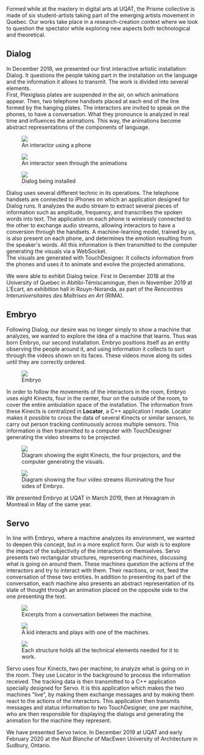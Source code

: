 
Formed while at the mastery in digital arts at UQAT, the Prisme collective is made of six student-artists taking part of the emerging artists movement in Quebec. Our works take place in a research-creation context where we look to question the spectator while exploring new aspects both technological and theoretical.

## Dialog

In December 2018, we presented our first interactive artistic installation: Dialog. It questions the people taking part in the installation on the language and the information it allows to transmit. The work is divided into several elements.<br />
First, Plexiglass plates are suspended in the air, on which animations appear. Then, two telephone handsets placed at each end of the line formed by the hanging plates. The interactors are invited to speak on the phones, to have a conversation. What they pronounce is analyzed in real time and influences the animations. This way, the animations become abstract representations of the components of language.

<div className="images-row">
  <figure>
    <img src={dialog2IMG} />
    <figcaption>An interactor using a phone</figcaption>
  </figure>
  <figure>
  <img src={dialog3IMG} />
    <figcaption>An interactor seen through the animations</figcaption>
  </figure>
</div>
<figure>
  <img className="full-width-image" src={dialog1IMG} />
  <figcaption>Dialog being installed</figcaption>
</figure>

Dialog uses several different technic in its operations. The telephone handsets are connected to iPhones on which an application designed for Dialog runs. It analyzes the audio stream to extract several pieces of information such as amplitude, frequency, and transcribes the spoken words into text. The application on each phone is wirelessly connected to the other to exchange audio streams, allowing interactors to have a conversion through the handsets. A machine-learning model, trained by us, is also present on each phone, and determines the emotion resulting from the speaker's words. All this information is then transmitted to the computer generating the visuals via a WebSocket.<br />
The visuals are generated with TouchDesigner. It collects information from the phones and uses it to animate and evolve the projected animations.

We were able to exhibit Dialog twice. First in December 2018 at the University of Quebec in Abitibi-Témiscamingue, then in November 2019 at L'Écart, an exhibition hall in Rouyn-Noranda, as part of the <i>Rencontres Interuniversitaires des Maîtrises en Art</i> (RIMA).

## Embryo

Following Dialog, our desire was no longer simply to show a machine that analyzes, we wanted to explore the idea of a machine that learns. Thus was born Embryo, our second installation. Embryo positions itself as an entity observing the people around it, and using information it collects to sort through the videos shown on its faces. These videos move along its sides until they are correctly ordered.

<figure>
  <img className="full-width-image" src={embryo1IMG} />
  <figcaption>Embryo</figcaption>
</figure>

In order to follow the movements of the interactors in the room, Embryo uses eight Kinects, four in the center, four on the outside of the room, to cover the entire ambulation space of the installation. The information from these Kinects is centralized in <b>Locator</b>, a C++ application I made. Locator makes it possible to cross the data of several Kinects or similar sensors, to carry out person tracking continuously across multiple sensors. This information is then transmitted to a computer with TouchDesigner generating the video streams to be projected.

<div className="images-row">
  <figure>
    <img src={embryo2IMG} />
    <figcaption>
      Diagram showing the eight Kinects, the four projectors, and the computer generating the visuals.
    </figcaption>
  </figure>
  <figure>
    <img src={embryo3IMG} />
    <figcaption>
      Diagram showing the four video streams illuminating the four sides of Embryo.
    </figcaption>
  </figure>
  </div>

We presented Embryo at UQAT in March 2019, then at Hexagram in Montreal in May of the same year.

## Servo

In line with Embryo, where a machine analyzes its environment, we wanted to deepen this concept, but in a more explicit form. Our wish is to explore the impact of the subjectivity of the interactors on themselves. Servo presents two rectangular structures, representing machines, discussing what is going on around them. These machines question the actions of the interactors and try to interact with them. Their reactions, or not, feed the conversation of these two entities. In addition to presenting its part of the conversation, each machine also presents an abstract representation of its state of thought through an animation placed on the opposite side to the one presenting the text.

<figure>
  <img className="full-width-image" src={servo2IMG} />
  <figcaption>Excerpts from a conversation between the machine.</figcaption>
</figure>
<div className="images-row">
  <figure>
    <img src={servo1IMG} />
    <figcaption>A kid interacts and plays with one of the machines.</figcaption>
  </figure>
  <figure>
    <img src={servo3IMG} />
    <figcaption>Each structure holds all the technical elements needed for it to work.</figcaption>
  </figure>
</div>

Servo uses four Kinects, two per machine, to analyze what is going on in the room. They use Locator in the background to process the information received. The tracking data is then transmitted to a C++ application specially designed for Servo. It is this application which makes the two machines "live", by making them exchange messages and by making them react to the actions of the interactors. This application then transmits messages and status information to two TouchDesigner, one per machine, who are then responsible for displaying the dialogs and generating the animation for the machine they represent.

We have presented Servo twice. In December 2019 at UQAT and early February 2020 at the <i>Nuit Blanche</i> of MacEwen University of Architecture in Sudbury, Ontario.
